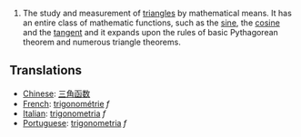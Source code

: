 #The study and measurement of [[triangle]]s by mathematical means.  It has an entire class of mathematic functions, such as the [[sine]], the [[cosine]] and the [[tangent]] and it expands upon the rules of basic Pythagorean theorem and numerous triangle theorems.


==Translations==
*[[Chinese]]: [[三角函数]]
*[[French]]: [[trigonométrie]] ''f''
*[[Italian]]: [[trigonometria]] ''f''
*[[Portuguese]]: [[trigonometria]] ''f''